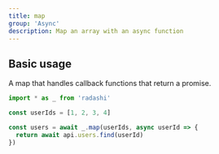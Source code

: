 ```yaml
---
title: map
group: 'Async'
description: Map an array with an async function
---
```


## Basic usage

A map that handles callback functions that return a promise.

```ts
import * as _ from 'radashi'

const userIds = [1, 2, 3, 4]

const users = await _.map(userIds, async userId => {
  return await api.users.find(userId)
})
```
